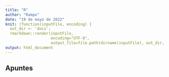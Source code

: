 ```yaml
---
title: "R"
author: "Rampo"
date: "19 de mayo de 2022"
knit: (function(inputFile, encoding) {
  out_dir <- 'docs';
  rmarkdown::render(inputFile,
                    encoding="UTF-8",
                    output_file=file.path(dirname(inputFile), out_dir, 'apuntes.html')) })
output: html_document
---
```

## Apuntes